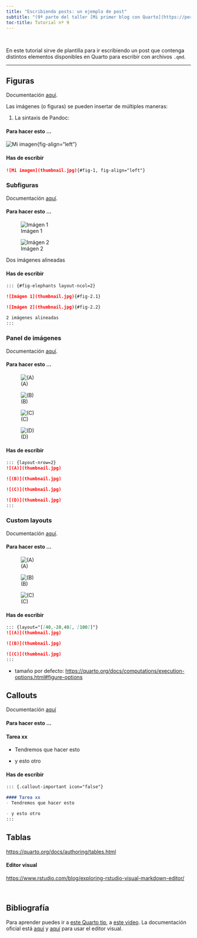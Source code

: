 ```yaml
---
title: "Escribiendo posts: un ejemplo de post"
subtitle: "(9ª parte del taller [Mi primer blog con Quarto](https://perezp44.github.io/taller.primer.blog/))"
toc-title: Tutorial nº 9
---
```


<!--This is a comment. Comments are not displayed in the browser-->

<br>

En este tutorial sirve de plantilla para ir escribiendo un post que contenga distintos elementos disponibles en Quarto para escribir con archivos `.qmd`.

--------------------------------------------------------------------------------


## Figuras

Documentación [aquí](https://quarto.org/docs/authoring/figures.html).

Las imágenes (o figuras) se pueden insertar de múltiples maneras:


1. La sintaxis de Pandoc:

::: panel-tabset
#### Para hacer esto ...

![Mi imagen](thumbnail.jpg){#fig1}{fig-align="left"}

#### Has de escribir

``` markdown
![Mi imagen](thumbnail.jpg){#fig-1, fig-align="left"}
```

:::


### Subfiguras


Documentación [aquí](https://quarto.org/docs/authoring/figures.html#subfigures).

::: panel-tabset
#### Para hacer esto ...


::: {#fig-elephants layout-ncol=2}

![Imágen 1](thumbnail.jpg){#fig-2.1}

![Imágen 2](thumbnail.jpg){#fig-2.2}

Dos imágenes alineadas
:::


#### Has de escribir


``` markdown
::: {#fig-elephants layout-ncol=2}

![Imágen 1](thumbnail.jpg){#fig-2.1}

![Imágen 2](thumbnail.jpg){#fig-2.2}

2 imágenes alineadas
:::
```

:::

### Panel de imágenes

Documentación [aquí](https://quarto.org/docs/authoring/figures.html#figure-panels).

::: panel-tabset
#### Para hacer esto ...

::: {layout-nrow=2}
![(A)](thumbnail.jpg)

![(B)](thumbnail.jpg)

![(C)](thumbnail.jpg)

![(D)](thumbnail.jpg)
:::

#### Has de escribir

``` markdown
::: {layout-nrow=2}
![(A)](thumbnail.jpg)

![(B)](thumbnail.jpg)

![(C)](thumbnail.jpg)

![(D)](thumbnail.jpg)
:::
```

:::


### Custom layouts

Documentación [aquí](https://quarto.org/docs/authoring/figures.html#complex-layouts).

::: panel-tabset
#### Para hacer esto ...


::: {layout="[[40,-20,40], [100]]"}
![(A)](thumbnail.jpg)

![(B)](thumbnail.jpg)

![(C)](thumbnail.jpg)
:::


#### Has de escribir

``` markdown
::: {layout="[[40,-20,40], [100]]"}
![(A)](thumbnail.jpg)

![(B)](thumbnail.jpg)

![(C)](thumbnail.jpg)
:::
```
:::


- tamaño por defecto: <https://quarto.org/docs/computations/execution-options.html#figure-options>


## Callouts

Documentación [aquí](https://quarto.org/docs/authoring/callouts.html)


:::: panel-tabset
#### Para hacer esto ...

::: {.callout-important icon="false"}
#### Tarea xx
- Tendremos que hacer esto 

- y esto otro
:::

#### Has de escribir

``` markdown
::: {.callout-important icon="false"}

#### Tarea xx
- Tendremos que hacer esto 

- y esto otro
:::
```

::::





## Tablas

<https://quarto.org/docs/authoring/tables.html>

#### Editor visual

<https://www.rstudio.com/blog/exploring-rstudio-visual-markdown-editor/>

<br>


## Bibliografía

Para aprender puedes ir a [este Quarto tip](https://mine-cetinkaya-rundel.github.io/quarto-tip-a-day/posts/24-citations/), a  [este video](https://youtu.be/d8jSN998Mtw?t=3757). La documentación oficial está [aquí](https://quarto.org/docs/authoring/footnotes-and-citations.html) y [aquí](https://quarto.org/docs/visual-editor/technical.html#citations) para usar el editor visual.